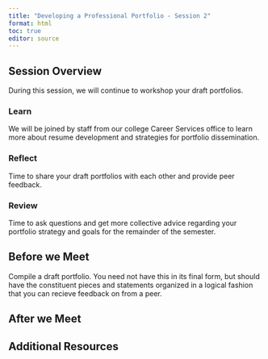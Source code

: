 ```yaml
---
title: "Developing a Professional Portfolio - Session 2"
format: html
toc: true
editor: source
---
```

## Session Overview

During this session, we will continue to workshop your draft portfolios.

### Learn

We will be joined by staff from our college Career Services office to learn more about resume development and strategies for portfolio dissemination.

### Reflect

Time to share your draft portfolios with each other and provide peer feedback.

### Review

Time to ask questions and get more collective advice regarding your portfolio strategy and goals for the remainder of the semester.

## Before we Meet

Compile a draft portfolio. You need not have this in its final form, but should have the constituent pieces and statements organized in a logical fashion that you can recieve feedback on from a peer.

## After we Meet

## Additional Resources
